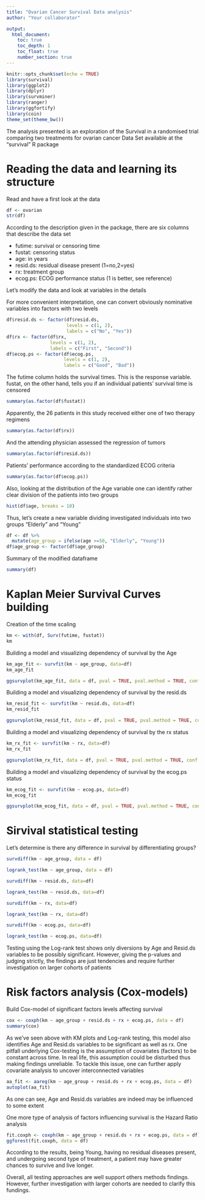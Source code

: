```yaml
---
title: "Ovarian Cancer Survival Data analysis"
author: "Your collaborator"

output: 
  html_document:
    toc: true
    toc_depth: 1
    toc_float: true
    number_section: true
---
```


```r
knitr::opts_chunk$set(echo = TRUE)
library(survival)
library(ggplot2)
library(dplyr)
library(survminer)
library(ranger)
library(ggfortify)
library(coin)
theme_set(theme_bw())
```

The analysis presented is an exploration of the Survival in a randomised trial comparing two treatments for ovarian cancer Data Set available at the "survival" R package 

# Reading the data and learning its structure

Read and have a first look at the data

```r
df <- ovarian
str(df)
```

According to the description given in the package, there are six columns that describe the data set

* futime:	survival or censoring time
* fustat:	censoring status
* age:	in years
* resid.ds:	residual disease present (1=no,2=yes)
* rx:	treatment group
* ecog.ps:	ECOG performance status (1 is better, see reference)

Let's modify the data and look at variables in the details

For more convenient interpretation, one can convert obviously nominative variables into factors with two levels
```r
df$resid.ds <- factor(df$resid.ds,
                      levels = c(1, 2), 
                      labels = c("No", "Yes"))
df$rx <- factor(df$rx,
                levels = c(1, 2), 
                labels = c("First", "Second"))
df$ecog.ps <- factor(df$ecog.ps,
                     levels = c(1, 2), 
                     labels = c("Good", "Bad"))
```

The futime column holds the survival times. This is the response variable.
fustat, on the other hand, tells you if an individual patients’ survival time is censored

```r
summary(as.factor(df$fustat))
```
Apparently, the 26 patients in this study received either one of two therapy regimens
```r
summary(as.factor(df$rx))
```

And the attending physician assessed the regression of tumors
```r
summary(as.factor(df$resid.ds))
```

Patients’ performance according to the standardized ECOG criteria
```r
summary(as.factor(df$ecog.ps))
```
Also, looking at the distribution of the Age variable one can identify rather clear division of the patients into two groups

```r
hist(df$age, breaks = 10)
```

Thus, let's create a new variable dividing investigated individuals into two groups "Elderly" and "Young"

```r
df <- df %>% 
  mutate(age_group = ifelse(age >=50, "Elderly", "Young"))
df$age_group <- factor(df$age_group)
```

Summary of the modified dataframe
```r
summary(df)
```

# Kaplan Meier Survival Curves building

Creation of the time scaling

```r
km <- with(df, Surv(futime, fustat))
km
```

Building a model and visualizing dependency of survival by the Age 

```r
km_age_fit <- survfit(km ~ age_group, data=df)
km_age_fit
```
```r
ggsurvplot(km_age_fit, data = df, pval = TRUE, pval.method = TRUE, conf.int = TRUE)
```
Building a model and visualizing dependency of survival by the resid.ds 

```r
km_resid_fit <- survfit(km ~ resid.ds, data=df)
km_resid_fit
```
```r
ggsurvplot(km_resid_fit, data = df, pval = TRUE, pval.method = TRUE, conf.int = TRUE)
```

Building a model and visualizing dependency of survival by the rx status

```r
km_rx_fit <- survfit(km ~ rx, data=df)
km_rx_fit
```
```r
ggsurvplot(km_rx_fit, data = df, pval = TRUE, pval.method = TRUE, conf.int = TRUE)
```

Building a model and visualizing dependency of survival by the ecog.ps status

```r
km_ecog_fit <- survfit(km ~ ecog.ps, data=df)
km_ecog_fit
```
```r
ggsurvplot(km_ecog_fit, data = df, pval = TRUE, pval.method = TRUE, conf.int = TRUE)
```

# Sirvival statistical testing

Let's determine is there any difference in survival by differentiating groups?

```r
survdiff(km ~ age_group, data = df)
```
```r
logrank_test(km ~ age_group, data = df)
```

```r
survdiff(km ~ resid.ds, data=df)
```
```r
logrank_test(km ~ resid.ds, data=df)
```

```r
survdiff(km ~ rx, data=df)
```
```r
logrank_test(km ~ rx, data=df)
```

```r
survdiff(km ~ ecog.ps, data=df)
```
```r
logrank_test(km ~ ecog.ps, data=df)
```
Testing using the Log-rank test shows only diversions by Age and Resid.ds variables to be possibly significant. However, giving the p-values and judging strictly, the findings are just tendencies and require further investigation on larger cohorts of patients

# Risk factors analysis (Cox-models)

Build Cox-model of significant factors levels affecting survival
```r
cox <- coxph(km ~ age_group + resid.ds + rx + ecog.ps, data = df)
summary(cox)
```
As we've seen above with KM plots and Log-rank testing, this model also identifies Age and Resid.ds variables to be significant as well as rx. One pitfall underlying Cox-testing is the assumption of covariates (factors) to be constant across time. In real life, this assumption could be disturbed thus making findings unreliable. To tackle this issue, one can further apply covariate analysis to uncover interconnected variables

```r
aa_fit <- aareg(km ~ age_group + resid.ds + rx + ecog.ps, data = df)
autoplot(aa_fit)
```

As one can see, Age and Resid.ds variables are indeed may be influenced to some extent

One more type of analysis of factors influencing survival is the Hazard Ratio analysis

```r
fit.coxph <- coxph(km ~ age_group + resid.ds + rx + ecog.ps, data = df)
ggforest(fit.coxph, data = df)
```
According to the results, being Young, having no residual diseases present, and undergoing second type of treatment, a patient may have greater chances to survive and live longer. 

Overall, all testing approaches are well support others methods findings. However, further investigation with larger cohorts are needed to clarify this fundings.
